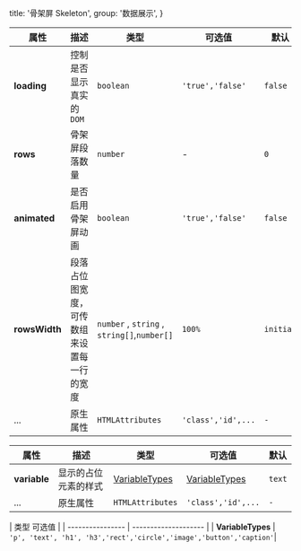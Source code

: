   title: '骨架屏 Skeleton',
  group: '数据展示',
}

<fe-CodeShow
title="默认的"
desc="基础的骨架效果"
name="ex-skeleton-default"
/>

<fe-CodeShow
title="动画效果"
desc="关闭效果"
name="ex-skeleton-animate"
/>

<fe-CodeShow
title="Loading 状态"
desc="当 Loading 结束之后，我们往往需要显示真实的 UI，可以通过 loading 的值来控制是否显示真实的 DOM。然后通过插槽来设置当 loading 结束之后需要展示的 UI。"
name="ex-skeleton-loading"
/>

<fe-CodeShow
title="渲染多条数据"
desc="大多时候, 骨架屏都被用来渲染列表, 当我们需要在从服务器获取数据的时候来渲染一个假的 UI。"
name="ex-skeleton-more"
/>

<fe-Attributes>
<fe-AttributesTitle title="Skeleton Props" />

| 属性          | 描述                                       | 类型                                      | 可选值             | 默认      |
| ------------- | ------------------------------------------ | ----------------------------------------- | ------------------ | --------- |
| **loading**   | 控制是否显示真实的 `DOM`                   | `boolean`                                 | `'true','false'`   | `false`   |
| **rows**      | 骨架屏段落数量                             | `number`                                  | -                  | `0`       |
| **animated**  | 是否启用骨架屏动画                         | `boolean`                                 | `'true','false'`   | `false`   |
| **rowsWidth** | 段落占位图宽度，可传数组来设置每一行的宽度 | `number` , `string` , `string[]`,`number[]` | `100%`             | `initial` |
| ...           | 原生属性                                   | `HTMLAttributes`                          | `'class','id',...` | `-`       |

</fe-Attributes>

<fe-Attributes>

<fe-AttributesTitle title="SkeletonItem Props" />

| 属性         | 描述                 | 类型             | 可选值                                                            | 默认   |
| ------------ | -------------------- | ---------------- | ----------------------------------------------------------------- | ------ |
| **variable** | 显示的占位元素的样式 | [VariableTypes](#variabletypes)         | [VariableTypes](#variabletypes) | `text` |
| ...          | 原生属性             | `HTMLAttributes` | `'class','id',...`                                                | `-`    |

</fe-Attributes>


<fe-Attributes>
<fe-AttributesTitle title="VariableTypes" />

| 类型              可选值                               | 
| ---------------- | -------------------- |
| **VariableTypes**       | `'p', 'text', 'h1', 'h3','rect','circle','image','button','caption'`|


</fe-Attributes>
